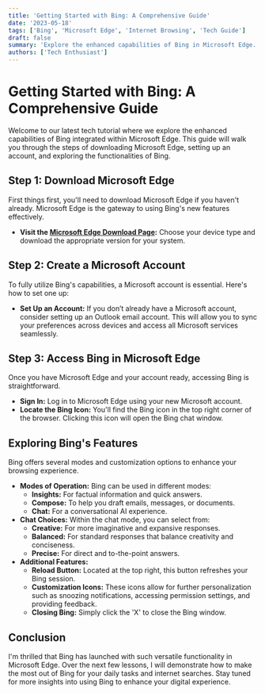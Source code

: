 ```yaml
---
title: 'Getting Started with Bing: A Comprehensive Guide'
date: '2023-05-18'
tags: ['Bing', 'Microsoft Edge', 'Internet Browsing', 'Tech Guide']
draft: false
summary: 'Explore the enhanced capabilities of Bing in Microsoft Edge. This guide provides a step-by-step approach to downloading, setting up, and utilizing the new features of Bing for a seamless browsing experience.'
authors: ['Tech Enthusiast']
---
```


# Getting Started with Bing: A Comprehensive Guide

Welcome to our latest tech tutorial where we explore the enhanced capabilities of Bing integrated within Microsoft Edge. This guide will walk you through the steps of downloading Microsoft Edge, setting up an account, and exploring the functionalities of Bing.

## Step 1: Download Microsoft Edge

First things first, you'll need to download Microsoft Edge if you haven't already. Microsoft Edge is the gateway to using Bing's new features effectively.

- **Visit the [Microsoft Edge Download Page](https://www.microsoft.com/en-us/edge/download?form=MW00X7):** Choose your device type and download the appropriate version for your system.

## Step 2: Create a Microsoft Account

To fully utilize Bing's capabilities, a Microsoft account is essential. Here's how to set one up:

- **Set Up an Account:** If you don’t already have a Microsoft account, consider setting up an Outlook email account. This will allow you to sync your preferences across devices and access all Microsoft services seamlessly.

## Step 3: Access Bing in Microsoft Edge

Once you have Microsoft Edge and your account ready, accessing Bing is straightforward.

- **Sign In:** Log in to Microsoft Edge using your new Microsoft account.
- **Locate the Bing Icon:** You'll find the Bing icon in the top right corner of the browser. Clicking this icon will open the Bing chat window.

## Exploring Bing's Features

Bing offers several modes and customization options to enhance your browsing experience.

- **Modes of Operation:** Bing can be used in different modes:
  - **Insights:** For factual information and quick answers.
  - **Compose:** To help you draft emails, messages, or documents.
  - **Chat:** For a conversational AI experience.
- **Chat Choices:** Within the chat mode, you can select from:
  - **Creative:** For more imaginative and expansive responses.
  - **Balanced:** For standard responses that balance creativity and conciseness.
  - **Precise:** For direct and to-the-point answers.
- **Additional Features:**
  - **Reload Button:** Located at the top right, this button refreshes your Bing session.
  - **Customization Icons:** These icons allow for further personalization such as snoozing notifications, accessing permission settings, and providing feedback.
  - **Closing Bing:** Simply click the 'X' to close the Bing window.

## Conclusion

I'm thrilled that Bing has launched with such versatile functionality in Microsoft Edge. Over the next few lessons, I will demonstrate how to make the most out of Bing for your daily tasks and internet searches. Stay tuned for more insights into using Bing to enhance your digital experience.


